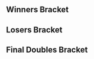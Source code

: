 {{DISPLAYTITLE:The Mango: Doubles Bracket}}{{SetGame|melee}}
{{The Mango Tabs|This=5}}
==Winners Bracket==
{{2SEDoublesBracket
|column-width=160
|R1=Winners Semis
|r1m1t1p1=S2J |r1m1t1p1flag=us
|r1m1t1p2=Shroomed |r1m1t1p2flag=us |r1m1t1score=2
|r1m1t2p1=Captain Faceroll |r1m1t2p1flag=us
|r1m1t2p2=CDK |r1m1t2p2flag=us |r1m1t2score=3
|r1m1win=2
}}
{{2SEDoublesBracket
|column-width=160
|hideroundtitles=true
|r1m1t1p1=Kira |r1m1t1p1flag=us
|r1m1t1p2=PsychoMidget |r1m1t1p2flag=us |r1m1t1score=1
|r1m1t2p1=Syrox |r1m1t2p1flag=us
|r1m1t2p2=Westballz |r1m1t2p2flag=us |r1m1t2score=3
|r1m1win=2
}}

==Losers Bracket==
{{12DEDoublesLBracketSmwA
|tourneylink=The Mango
|tourneyname=The Mango
|l1placement=9-12
|l2placement=7-8
|l3placement=5-6

<!-- ROUND 1 -->
|l1m1t1p1=CaptainJack |l1m1t1p1flag=jp
|l1m1t1p2=MacD |l1m1t1p2flag=us |l1m1t1score=2
|l1m1t2p1=Andymosity |l1m1t2p1flag=us
|l1m1t2p2=Epic Murloc |l1m1t2p2flag=us |l1m1t2score=0
|l1m1win=1

|l1m2t1p1=Reno |l1m2t1p1flag=us
|l1m2t1p2=Lucky |l1m2t1p2flag=us |l1m2t1score=2
|l1m2t2p1=Grape |l1m2t2p1flag=us
|l1m2t2p2=Lil' Snack |l1m2t2p2flag=us |l1m2t2score=0
|l1m2win=1

|l1m3t1p1=SFAT |l1m3t1p1flag=us
|l1m3t1p2=Dayge |l1m3t1p2flag=us |l1m3t1score=2
|l1m3t2p1=Trichael Man |l1m3t2p1flag=us
|l1m3t2p2=Dr. Light |l1m3t2p2flag=us |l1m3t2score=1
|l1m3win=1

|l1m4t1p1=ARMY |l1m4t1p1flag=us
|l1m4t1p2=MegaXmas |l1m4t1p2flag=us |l1m4t1score=0
|l1m4t2p1=Vavez |l1m4t2p1flag=us
|l1m4t2p2=NUT |l1m4t2p2flag=us |l1m4t2score=2
|l1m4win=2

<!-- ROUND 2 -->
|l2m1t1p1=CaptainJack |l2m1t1p1flag=jp
|l2m1t1p2=MacD |l2m1t1p2flag=us |l2m1t1score=0
|l2m1t2p1=Reno |l2m1t2p1flag=us
|l2m1t2p2=Lucky |l2m1t2p2flag=us |l2m1t2score=2
|l2m1win=2

|l2m2t1p1=SFAT |l2m2t1p1flag=us
|l2m2t1p2=Dayge |l2m2t1p2flag=us |l2m2t1score=0
|l2m2t2p1=Vavez |l2m2t2p1flag=us
|l2m2t2p2=NUT |l2m2t2p2flag=us |l2m2t2score=2
|l2m2win=2

<!-- ROUND 3 -->
|l3m1t1p1=S2J |l3m1t1p1flag=us
|l3m1t1p2=Shroomed |l3m1t1p2flag=us |l3m1t1score=2
|l3m1t2p1=Reno |l3m1t2p1flag=us
|l3m1t2p2=Lucky |l3m1t2p2flag=us |l3m1t2score=1
|l3m1win=1

|l3m2t1p1=Kira |l3m2t1p1flag=us
|l3m2t1p2=PsychoMidget |l3m2t1p2flag=us |l3m2t1score=0
|l3m2t2p1=Vavez |l3m2t2p1flag=us
|l3m2t2p2=NUT |l3m2t2p2flag=us |l3m2t2score=2
|l3m2win=2
}}
<onlyinclude>
==Final Doubles Bracket==
{{DEFinalDoublesSmwBracket
|tourneylink=The Mango
|tourneyname=The Mango
|l1placement=4
|r2placement=3
|r3loserplacement=2
|r3winnerplacement=1
|column-width=160

<!-- FROM WINNERS -->
|r1m1t1p1=Captain Faceroll |r1m1t1p1flag=us
|r1m1t1p2=CDK |r1m1t1p2flag=us |r1m1t1score=0
|r1m1t2p1=Syrox |r1m1t2p1flag=us
|r1m1t2p2=Westballz |r1m1t2p2flag=us |r1m1t2score=3
|r1m1win=2

<!-- FROM LOSERS -->
|l1m1t1p1=S2J |l1m1t1p1flag=us
|l1m1t1p2=Shroomed |l1m1t1p2flag=us |l1m1t1score=3
|l1m1t2p1=Vavez |l1m1t2p1flag=us
|l1m1t2p2=NUT |l1m1t2p2flag=us |l1m1t2score=0
|l1m1win=1

<!-- LOSERS FINALS -->
|r2m1t1p1=Captain Faceroll |r2m1t1p1flag=us
|r2m1t1p2=CDK |r2m1t1p2flag=us |r2m1t1score=3
|r2m1t2p1=S2J |r2m1t2p1flag=us
|r2m1t2p2=Shroomed |r2m1t2p2flag=us |r2m1t2score=2
|r2m1win=1

<!-- GRAND FINALS -->
|r3m1t1p1=Syrox |r3m1t1p1flag=us
|r3m1t1p2=Westballz |r3m1t1p2flag=us |r3m1t1score=3 |r3m2t1score=
|r3m1t2p1=Captain Faceroll |r3m1t2p1flag=us
|r3m1t2p2=CDK |r3m1t2p2flag=us |r3m1t2score=2 |r3m2t2score=
|r3m1win=1
}}
</onlyinclude>
